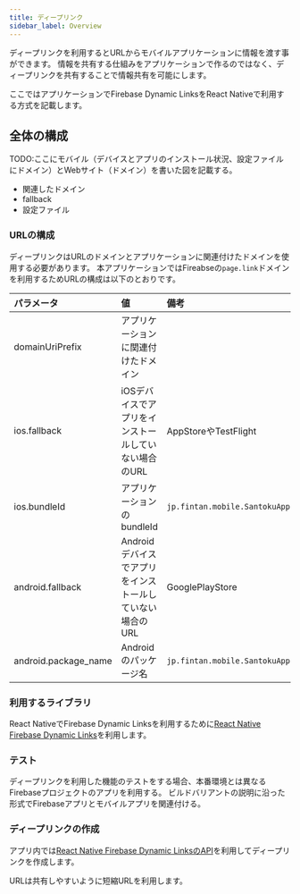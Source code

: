 ```yaml
---
title: ディープリンク
sidebar_label: Overview
---
```


ディープリンクを利用するとURLからモバイルアプリケーションに情報を渡す事ができます。
情報を共有する仕組みをアプリケーションで作るのではなく、ディープリンクを共有することで情報共有を可能にします。

ここではアプリケーションでFirebase Dynamic LinksをReact Nativeで利用する方式を記載します。

## 全体の構成

TODO:ここにモバイル（デバイスとアプリのインストール状況、設定ファイルにドメイン）とWebサイト（ドメイン）を書いた図を記載する。

 - 関連したドメイン
 - fallback
 - 設定ファイル

### URLの構成

ディープリンクはURLのドメインとアプリケーションに関連付けたドメインを使用する必要があります。
本アプリケーションではFireabseの`page.link`ドメインを利用するためURLの構成は以下のとおりです。

|パラメータ|値|備考|
|:-------|:-|:--|
|domainUriPrefix|アプリケーションに関連付けたドメイン||
|ios.fallback|iOSデバイスでアプリをインストールしていない場合のURL|AppStoreやTestFlight|
|ios.bundleId|アプリケーションのbundleId|`jp.fintan.mobile.SantokuApp`|
|android.fallback|Androidデバイスでアプリをインストールしていない場合のURL|GooglePlayStore|
|android.package_name|Androidのパッケージ名|`jp.fintan.mobile.SantokuApp`|

### 利用するライブラリ

React NativeでFirebase Dynamic Linksを利用するために[React Native Firebase Dynamic Links](https://rnfirebase.io/dynamic-links/usage)を利用します。

### テスト

ディープリンクを利用した機能のテストをする場合、本番環境とは異なるFirebaseプロジェクトのアプリを利用する。
ビルドバリアントの説明に沿った形式でFirebaseアプリとモバイルアプリを関連付ける。

### ディープリンクの作成

アプリ内では[React Native Firebase Dynamic LinksのAPI](https://rnfirebase.io/dynamic-links/usage#create-a-link)を利用してディープリンクを作成します。

URLは共有しやすいように短縮URLを利用します。
